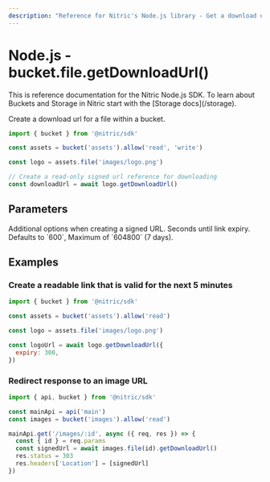 ```yaml
---
description: "Reference for Nitric's Node.js library - Get a download url for a file from a bucket."
---
```


# Node.js - bucket.file.getDownloadUrl()

<Note>
  This is reference documentation for the Nitric Node.js SDK. To learn about
  Buckets and Storage in Nitric start with the [Storage docs](/storage).
</Note>

Create a download url for a file within a bucket.

```javascript
import { bucket } from '@nitric/sdk'

const assets = bucket('assets').allow('read', 'write')

const logo = assets.file('images/logo.png')

// Create a read-only signed url reference for downloading
const downloadUrl = await logo.getDownloadUrl()
```

## Parameters

<Properties>
  <Property name="options" type="SignUrlOptions">
    Additional options when creating a signed URL.
    <Properties nested>
      <Property name="expiry" optional type="number">
        Seconds until link expiry. Defaults to `600`, Maximum of `604800` (7
        days).
      </Property>
    </Properties>
  </Property>
</Properties>

## Examples

### Create a readable link that is valid for the next 5 minutes

```javascript
import { bucket } from '@nitric/sdk'

const assets = bucket('assets').allow('read')

const logo = assets.file('images/logo.png')

const logoUrl = await logo.getDownloadUrl({
  expiry: 300,
})
```

### Redirect response to an image URL

```javascript
import { api, bucket } from '@nitric/sdk'

const mainApi = api('main')
const images = bucket('images').allow('read')

mainApi.get('/images/:id', async ({ req, res }) => {
  const { id } = req.params
  const signedUrl = await images.file(id).getDownloadUrl()
  res.status = 303
  res.headers['Location'] = [signedUrl]
})
```
